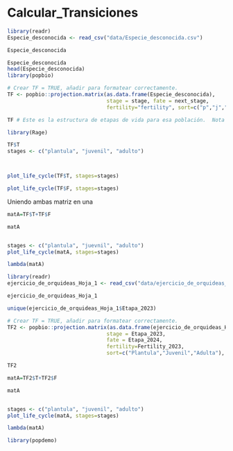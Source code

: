 # Calcular_Transiciones


```r
library(readr)
Especie_desconocida <- read_csv("data/Especie_desconocida.csv")

Especie_desconocida
```



```r
Especie_desconocida
head(Especie_desconocida)
library(popbio)

# Crear TF = TRUE, añadir para formatear correctamente.
TF <- popbio::projection.matrix(as.data.frame(Especie_desconocida), 
                                stage = stage, fate = next_stage, 
                                fertility="fertility", sort=c("p","j","a"), TF = TRUE)

TF # Este es la estructura de etapas de vida para esa población.  Nota que tenemos dos matrices, una de transiciones **T** y otra de fertilidad **F**. 
```



```r
library(Rage)
```


```r



TF$T
stages <- c("plantula", "juvenil", "adulto")



plot_life_cycle(TF$T, stages=stages)

plot_life_cycle(TF$F, stages=stages)

```

Uniendo ambas matriz en una

```r
matA=TF$T+TF$F

matA


stages <- c("plantula", "juevnil", "adulto")
plot_life_cycle(matA, stages=stages)

lambda(matA)
```

 

```r

library(readr)
ejercicio_de_orquideas_Hoja_1 <- read_csv("data/ejercicio_de_orquideas_Hoja_1.csv")

ejercicio_de_orquideas_Hoja_1

unique(ejercicio_de_orquideas_Hoja_1$Etapa_2023)
```


```r
# Crear TF = TRUE, añadir para formatear correctamente.
TF2 <- popbio::projection.matrix(as.data.frame(ejercicio_de_orquideas_Hoja_1), 
                                stage = Etapa_2023, 
                                fate = Etapa_2024, 
                                fertility=Fertility_2023, 
                                sort=c("Plantula","Juvenil","Adulta"), TF = TRUE)

TF2
```


```r
matA=TF2$T+TF2$F

matA


stages <- c("plantula", "juvenil", "adulto")
plot_life_cycle(matA, stages=stages)

lambda(matA)
```



```r

library(popdemo)



```


